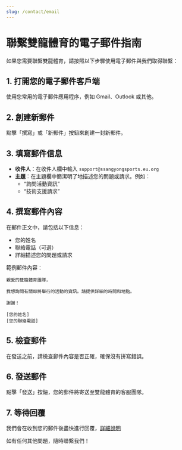 ```yaml
---
slug: /contact/email
---
```

# 聯繫雙龍體育的電子郵件指南
如果您需要聯繫雙龍體育，請按照以下步驟使用電子郵件與我們取得聯繫：

## 1. 打開您的電子郵件客戶端

使用您常用的電子郵件應用程序，例如 Gmail、Outlook 或其他。

## 2. 創建新郵件

點擊「撰寫」或「新郵件」按鈕來創建一封新郵件。

## 3. 填寫郵件信息

- **收件人**：在收件人欄中輸入 `support@ssangyongsports.eu.org`
- **主題**：在主題欄中簡潔明了地描述您的問題或請求。例如：
  - “詢問活動資訊”
  - “技術支援請求”

## 4. 撰寫郵件內容

在郵件正文中，請包括以下信息：

- 您的姓名
- 聯絡電話（可選）
- 詳細描述您的問題或請求

範例郵件內容：

```
親愛的雙龍體育團隊，

我想詢問有關即將舉行的活動的資訊。請提供詳細的時間和地點。

謝謝！

[您的姓名]
[您的聯絡電話]
```

## 5. 檢查郵件

在發送之前，請檢查郵件內容是否正確，確保沒有拼寫錯誤。

## 6. 發送郵件

點擊「發送」按鈕，您的郵件將寄送至雙龍體育的客服團隊。

## 7. 等待回覆

我們會在收到您的郵件後盡快進行回覆，<a href="https://ssangyongsports.eu.org/docs/contact/speed">詳細說明</a>

如有任何其他問題，隨時聯繫我們！
